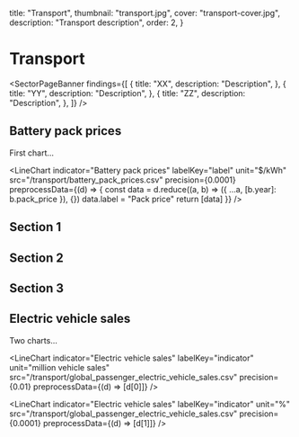   title: "Transport",
  thumbnail: "transport.jpg",
  cover: "transport-cover.jpg",
  description: "Transport description",
  order: 2,
}



# Transport

<SectorPageBanner
  findings={[
    {
      title: "XX",
      description: "Description",
    },
    {
      title: "YY",
      description: "Description",
    },
    {
      title: "ZZ",
      description: "Description",
    },
  ]}
/>

## Battery pack prices

First chart...

<LineChart
  indicator="Battery pack prices"
  labelKey="label"
  unit="$/kWh"
  src="/transport/battery_pack_prices.csv"
  precision={0.0001}
  preprocessData={(d) => {
    const data = d.reduce((a, b) => ({ ...a, [b.year]: b.pack_price }), {})
    data.label = "Pack price"
    return [data]
  }}
/>

## Section 1

<AreaChart
  indicator="EV charging infrastructure"
  labelKey="country"
  src="/transport/ev_charging_infrastructure.csv"
  precision={1}
/>

## Section 2

<AreaChart
  indicator="EV share of new passenger vehicle sales by market"
  labelKey="ev_share_of_annual_sales_(%)"
  unit="%"
  src="/transport/ev_share_of_new_passenger_vehicle_sales_by_market.csv"
  precision={0.0001}
/>

## Section 3

<AreaChart
  indicator="EV share of new passenger vehicle sales by market"
  labelKey="market"
  unit="million vehicle units"
  src="/transport/global_passenger_electric_vehicle_fleet.csv"
  precision={0.0001}
/>

## Electric vehicle sales

Two charts...

<LineChart
  indicator="Electric vehicle sales"
  labelKey="indicator"
  unit="million vehicle sales"
  src="/transport/global_passenger_electric_vehicle_sales.csv"
  precision={0.01}
  preprocessData={(d) => [d[0]]}
/>

<LineChart
  indicator="Electric vehicle sales"
  labelKey="indicator"
  unit="%"
  src="/transport/global_passenger_electric_vehicle_sales.csv"
  precision={0.0001}
  preprocessData={(d) => [d[1]]}
/>